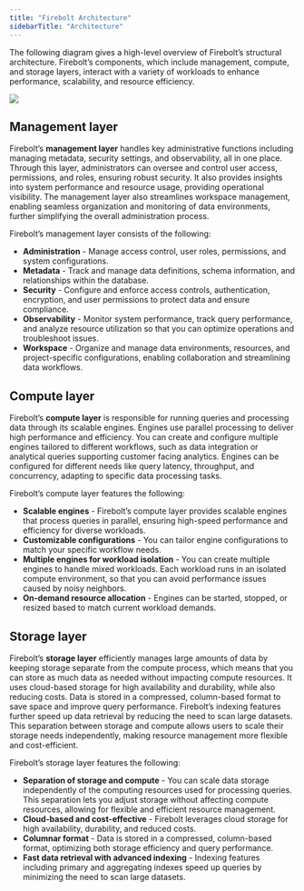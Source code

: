```yaml
---
title: "Firebolt Architecture"
sidebarTitle: "Architecture"
---
```


The following diagram gives a high-level overview of Firebolt’s structural architecture. Firebolt’s components, which include management, compute, and storage layers, interact with a variety of workloads to enhance performance, scalability, and resource efficiency.

<Frame>
  <img src="https://docs.firebolt.io/assets/images/fireboltarchitecture.png" />
</Frame>

##  Management layer

Firebolt’s **management layer** handles key administrative functions including managing metadata, security settings, and observability, all in one place. Through this layer, administrators can oversee and control user access, permissions, and roles, ensuring robust security. It also provides insights into system performance and resource usage, providing operational visibility. The management layer also streamlines workspace management, enabling seamless organization and monitoring of data environments, further simplifying the overall administration process.

Firebolt’s management layer consists of the following:

* **Administration** - Manage access control, user roles, permissions, and system configurations.
* **Metadata** - Track and manage data definitions, schema information, and relationships within the database.
* **Security** - Configure and enforce access controls, authentication, encryption, and user permissions to protect data and ensure compliance.
* **Observability** - Monitor system performance, track query performance, and analyze resource utilization so that you can optimize operations and troubleshoot issues.
* **Workspace** - Organize and manage data environments, resources, and project-specific configurations, enabling collaboration and streamlining data workflows.

##  Compute layer

Firebolt’s **compute layer** is responsible for running queries and processing data through its scalable engines. Engines use parallel processing to deliver high performance and efficiency. You can create and configure multiple engines tailored to different workflows, such as data integration or analytical queries supporting customer facing analytics. Engines can be configured for different needs like query latency, throughput, and concurrency, adapting to specific data processing tasks.

Firebolt’s compute layer features the following:

* **Scalable engines** - Firebolt’s compute layer provides scalable engines that process queries in parallel, ensuring high-speed performance and efficiency for diverse workloads.
* **Customizable configurations** - You can tailor engine configurations to match your specific workflow needs.
* **Multiple engines for workload isolation** - You can create multiple engines to handle mixed workloads. Each workload runs in an isolated compute environment, so that you can avoid performance issues caused by noisy neighbors.
* **On-demand resource allocation** - Engines can be started, stopped, or resized based to match current workload demands.

##  Storage layer

Firebolt’s **storage layer** efficiently manages large amounts of data by keeping storage separate from the compute process, which means that you can store as much data as needed without impacting compute resources. It uses cloud-based storage for high availability and durability, while also reducing costs. Data is stored in a compressed, column-based format to save space and improve query performance. Firebolt’s indexing features further speed up data retrieval by reducing the need to scan large datasets. This separation between storage and compute allows users to scale their storage needs independently, making resource management more flexible and cost-efficient.

Firebolt’s storage layer features the following:

* **Separation of storage and compute** - You can scale data storage independently of the computing resources used for processing queries. This separation lets you adjust storage without affecting compute resources, allowing for flexible and efficient resource management.
* **Cloud-based and cost-effective** - Firebolt leverages cloud storage for high availability, durability, and reduced costs.
* **Columnar format** - Data is stored in a compressed, column-based format, optimizing both storage efficiency and query performance.
* **Fast data retrieval with advanced indexing** - Indexing features including primary and aggregating indexes speed up queries by minimizing the need to scan large datasets.
